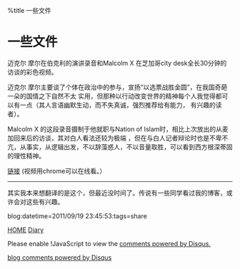%title 一些文件


= 一些文件=

迈克尔 摩尔在伯克利的演讲录音和Malcolm X 在芝加哥city desk全长30分钟的访谈的彩色视频。

迈克尔 摩尔主要谈了个体在政治中的参与，宣扬“以选票战胜金圆”，在我国奇葩一朵的国情之下自然不太
实用，但那种以行动改变世界的精神每个人我觉得都可以有一点（其人言语幽默生动，而不失真诚，强烈推荐给有能力，
有兴趣的读者）。

Malcolm X 的这段录音摄制于他就职与Nation of Islam时，相比上次放出的从麦加回来后的访谈，其对白人看法还较为极端
，但在与白人记者辩论时也是不卑不亢，从事实，从逻辑出发，不以辞藻惑人，不以音量取胜，可以看到西方根深蒂固的理性精神。

[http://minus.com/mbnwpLzOhh 链接] (视频用chrome可以在线看。）

----

其实我本来想翻译的是这个，但最近没时间了。传说有一些同学看过我的博客，或许会对这些有兴趣。

blog:datetime=2011/09/19 23:45:53:tags=share

[[../index|HOME]]   [[diary|Diary]]

<div id="disqus_thread"></div>
<script type="text/javascript" src="comment.js">
</script>
<noscript>Please enable !JavaScript to view the <a href="http://disqus.com/?ref_noscript">comments powered by Disqus.</a></noscript>
<a href="http://disqus.com" class="dsq-brlink">blog comments powered by <span class="logo-disqus">Disqus</span></a>
<script type="text/javascript" src="count.js">
</script>

